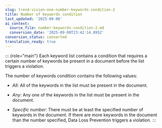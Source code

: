 ```yaml
---
slug: trend-vision-one-number-keywords-condition-2
title: Number of keywords condition
last_updated: '2025-09-08'
ai_context:
  source_file: number-keywords-condition-2.md
  conversion_date: '2025-09-08T23:42:14.895Z'
conversion_status: converted
translation_ready: true
---
```


::: {role="main"}
Each keyword list contains a condition that requires a certain number of keywords be present in a document before the list triggers a violation.

The number of keywords condition contains the following values:

- *All*: All of the keywords in the list must be present in the document.

- *Any*: Any one of the keywords in the list must be present in the document.

- *Specific number*: There must be at least the specified number of keywords in the document. If there are more keywords in the document than the number specified, Data Loss Prevention triggers a violation.
:::
